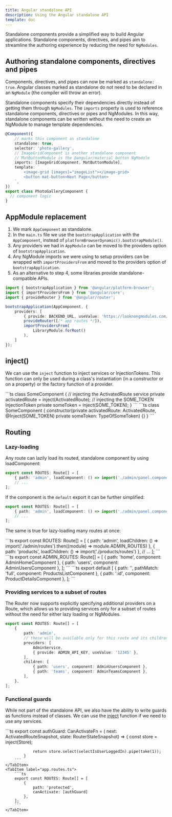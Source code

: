 ```yaml
---
title: Angular standalone API
description: Using the Angular standalone API
template: doc
---
```



Standalone components provide a simplified way to build Angular applications. Standalone components, directives, and pipes aim to streamline the authoring experience by reducing the need for `NgModules`.

## Authoring standalone components, directives and pipes

Components, directives, and pipes can now be marked as `standalone: true`. Angular classes marked as standalone do not need to be declared in an `NgModule` (the compiler will throw an error).

Standalone components specify their dependencies directly instead of getting them through `NgModules`. The `imports` property is used to reference standalone components, directives or pipes and NgModules. In this way, standalone components can be written without the need to create an NgModule to manage template dependencies.

```ts
@Component({
    // marks this component as standalone
    standalone: true,
    selector: 'photo-gallery',
    // ImageGridComponent is another standalone component
    // MatButtonModule is the @angular/material button NgModule
    imports: [ImageGridComponent, MatButtonModule],
    template: `
        <image-grid [images]="imageList"></image-grid>
        <button mat-button>Next Page</button>
    `,
})
export class PhotoGalleryComponent {
  // component logic
}
```

## AppModule replacement

1. We mark `AppComponent` as standalone.
2. In the `main.ts` file we use the `bootstrapApplication` with the `AppComponent`, instead of `platformBrowserDynamic().bootstrapModule()`.
3. Any providers we had in `AppModule` can be moved to the providers option of `bootstrapApplication`.
4. Any NgModule imports we were using to setup providers can be wrapped with `importProvidersFrom` and moved to the providers option of `bootstrapApplication`.
5. As an alternative to step 4, some libraries provide standalone-compatible APIs.

```ts
import { bootstrapApplication } from '@angular/platform-browser';
import { importProvidersFrom } from '@angular/core';
import { provideRouter } from '@angular/router';

bootstrapApplication(AppComponent, {
    providers: [
        { provide: BACKEND_URL, useValue: 'https://looknongmodules.com/api' },
        provideRouter([/* app routes */]),
        importProvidersFrom(
            LibraryModule.forRoot()
        ),
    ]
});
```

## inject()

We can use the `inject` function to inject services or InjectionTokens. This function can only be used during a class's instantiation (in a constructor or on a property) or the factory function of a provider.

<Tabs>
    <TabItem label="using inject()">
        ```ts
        class SomeComponent {
            // injecting the ActivatedRoute service
            private activatedRoute = inject(ActivatedRoute);
            // injecting the SOME_TOKEN InjectionToken
            private someToken = inject(SOME_TOKEN);
        }
        ```
    </TabItem>
    <TabItem label="without inject()">
        ```ts
        class SomeComponent {
            constructor(private activatedRoute: ActivatedRoute, @Inject(SOME_TOKEN) private someToken: TypeOfSomeToken) {}
        }
        ```
    </TabItem>
</Tabs>

## Routing

### Lazy-loading

Any route can lazily load its routed, standalone component by using loadComponent:

```ts
export const ROUTES: Route[] = [
    { path: 'admin', loadComponent: () => import('./admin/panel.component').then((module) => module.AdminPanelComponent) },
    // ...
];
```

If the component is the `default` export it can be further simplified:

```ts
export const ROUTES: Route[] = [
    { path: 'admin', loadComponent: () => import('./admin/panel.component') },
    // ...
];
```

The same is true for lazy-loading many routes at once:

<Tabs>
    <TabItem label="app.routes.ts">
        ```ts
        export const ROUTES: Route[] = [
            { path: 'admin', loadChildren: () => import('./admin/routes').then((module) => module.ADMIN_ROUTES) },
            { path: 'products', loadChildren: () => import('./products/routes') },
            // ...
        ];
        ```
    </TabItem>
    <TabItem label="admin/routes.ts">
        ```ts
        export const ADMIN_ROUTES: Route[] = [
            { path: 'home', component: AdminHomeComponent },
            { path: 'users', component: AdminUsersComponent },
        ];
        ```
    </TabItem>
    <TabItem label="products/routes.ts">
        ```ts
        export default [
            { path: '', pathMatch: 'full', component: ProductsListComponent },
            { path: ':id', component: ProductDetailsComponent },
        ];
        ```
    </TabItem>
</Tabs>

### Providing services to a subset of routes

The Router now supports explicitly specifying additional providers on a Route, which allows us to providing services only for a subset of routes without the need for either lazy loading or NgModules.

```ts
export const ROUTES: Route[] = [
    {
        path: 'admin',
        // these will be available only for this route and its children
        providers: [
            AdminService,
            { provide: ADMIN_API_KEY, useValue: '12345' },
        ],
        children: [
            { path: 'users', component: AdminUsersComponent },
            { path: 'teams', component: AdminTeamsComponent },
        ],
    },
];
```

### Functional guards

While not part of the standalone API, we also have the ability to write guards as functions instead of classes. We can use the [inject](#inject()) function if we need to use any services.

<Tabs>
    <TabItem label="auth.guard.ts">
        ```ts
        export const authGuard: CanActivateFn = (
            next: ActivatedRouteSnapshot,
            state: RouterStateSnapshot) => {
                const store = inject(Store);
        
                return store.select(selectIsUserLoggedIn).pipe(take(1));
            }
        ```
    </TabItem>
    <TabItem label="app.routes.ts">
        ```ts
        export const ROUTES: Route[] = [
            {
                path: 'protected',
                canActivate: [authGuard]
            },
        ];
        ```
    </TabItem>
</Tabs>